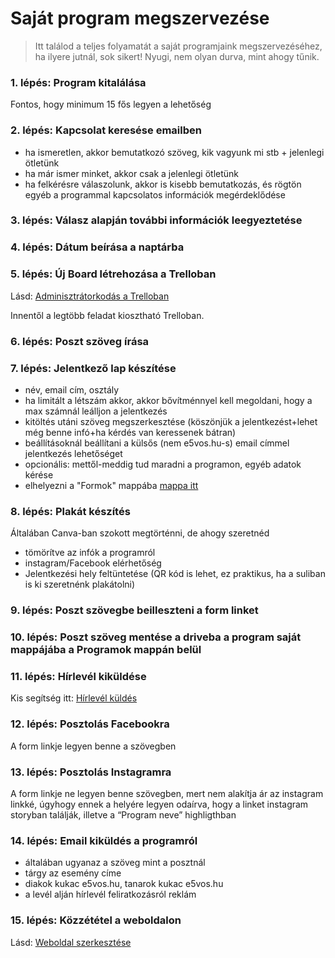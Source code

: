 
# Saját program megszervezése

> Itt találod a teljes folyamatát a saját programjaink megszervezéséhez, ha ilyere jutnál, sok sikert! Nyugi, nem olyan durva, mint ahogy tűnik.

### 1. lépés: Program kitalálása

Fontos, hogy minimum 15 fős legyen a lehetőség

### 2. lépés: Kapcsolat keresése emailben

- ha ismeretlen, akkor bemutatkozó szöveg, kik vagyunk mi stb + jelenlegi ötletünk
- ha már ismer minket, akkor csak a jelenlegi ötletünk
- ha felkérésre válaszolunk, akkor is kisebb bemutatkozás, és rögtön egyéb a programmal kapcsolatos információk megérdeklődése

### 3. lépés: Válasz alapján további információk leegyeztetése

### 4. lépés: Dátum beírása a naptárba

### 5. lépés: Új Board létrehozása a Trelloban

Lásd: [Adminisztrátorkodás a Trelloban](https://docs.admin.nekunk-x.ga/it/trello)

<Callout emoji="ℹ️">Innentől a legtöbb feladat kiosztható Trelloban.</Callout>

### 6. lépés: Poszt szöveg írása

### 7. lépés: Jelentkező lap készítése

- név, email cím, osztály
- ha limitált a létszám akkor, akkor bővítménnyel kell megoldani, hogy a max számnál leálljon a jelentkezés
- kitöltés utáni szöveg megszerkesztése (köszönjük a jelentkezést+lehet még benne infó+ha kérdés van keressenek bátran)
- beállításoknál beállítani a külsős (nem e5vos.hu-s) email címmel jelentkezés lehetőséget
- opcionális: mettől-meddig tud maradni a programon, egyéb adatok kérése
- elhelyezni a "Formok" mappába [mappa itt](https://drive.google.com/drive/folders/1_01m5JtuZxXWXQwGvi2a2tua2j9-uRo5?usp=sharing)

### 8. lépés: Plakát készítés

<Callout emoji="ℹ️">
  Általában Canva-ban szokott megtörténni, de ahogy szeretnéd
</Callout>

- tömörítve az infók a programról
- instagram/Facebook elérhetőség
- Jelentkezési hely feltüntetése (QR kód is lehet, ez praktikus, ha a suliban is ki szeretnénk plakátolni)

### 9. lépés: Poszt szövegbe beilleszteni a form linket

### 10. lépés: Poszt szöveg mentése a driveba a program saját mappájába a Programok mappán belül

### 11. lépés: Hírlevél kiküldése

Kis segítség itt: [Hírlevél küldés](https://docs.admin.nekunk-x.ga/it/trello)

### 12. lépés: Posztolás Facebookra

A form linkje legyen benne a szövegben

### 13. lépés: Posztolás Instagramra

A form linkje ne legyen benne szövegben, mert nem alakítja ár az instagram linkké, úgyhogy ennek a helyére legyen odaírva, hogy a linket instagram storyban találják, illetve a “Program neve” highligthban

### 14. lépés: Email kiküldés a programról

- általában ugyanaz a szöveg mint a posztnál
- tárgy az esemény címe
- diakok kukac e5vos.hu, tanarok kukac e5vos.hu
- a levél alján hírlevél feliratkozásról reklám

### 15. lépés: Közzététel a weboldalon

Lásd: [Weboldal szerkesztése](https://docs.admin.nekunk-x.ga/it/weboldal)
